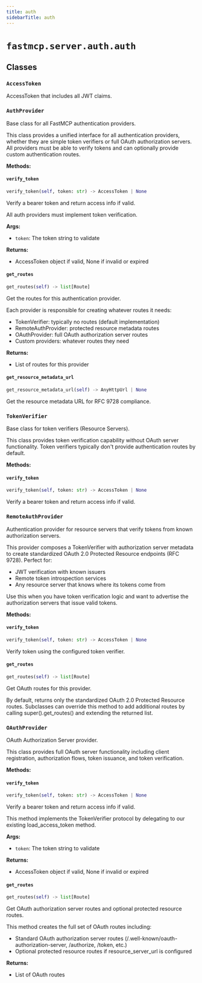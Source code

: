 ---
title: auth
sidebarTitle: auth
---

# `fastmcp.server.auth.auth`

## Classes

### `AccessToken` <sup><a href="https://github.com/jlowin/fastmcp/blob/main/src/fastmcp/server/auth/auth.py#L28" target="_blank"><Icon icon="github" style="width: 14px; height: 14px;" /></a></sup>


AccessToken that includes all JWT claims.


### `AuthProvider` <sup><a href="https://github.com/jlowin/fastmcp/blob/main/src/fastmcp/server/auth/auth.py#L34" target="_blank"><Icon icon="github" style="width: 14px; height: 14px;" /></a></sup>


Base class for all FastMCP authentication providers.

This class provides a unified interface for all authentication providers,
whether they are simple token verifiers or full OAuth authorization servers.
All providers must be able to verify tokens and can optionally provide
custom authentication routes.


**Methods:**

#### `verify_token` <sup><a href="https://github.com/jlowin/fastmcp/blob/main/src/fastmcp/server/auth/auth.py#L56" target="_blank"><Icon icon="github" style="width: 14px; height: 14px;" /></a></sup>

```python
verify_token(self, token: str) -> AccessToken | None
```

Verify a bearer token and return access info if valid.

All auth providers must implement token verification.

**Args:**
- `token`: The token string to validate

**Returns:**
- AccessToken object if valid, None if invalid or expired


#### `get_routes` <sup><a href="https://github.com/jlowin/fastmcp/blob/main/src/fastmcp/server/auth/auth.py#L69" target="_blank"><Icon icon="github" style="width: 14px; height: 14px;" /></a></sup>

```python
get_routes(self) -> list[Route]
```

Get the routes for this authentication provider.

Each provider is responsible for creating whatever routes it needs:
- TokenVerifier: typically no routes (default implementation)
- RemoteAuthProvider: protected resource metadata routes
- OAuthProvider: full OAuth authorization server routes
- Custom providers: whatever routes they need

**Returns:**
- List of routes for this provider


#### `get_resource_metadata_url` <sup><a href="https://github.com/jlowin/fastmcp/blob/main/src/fastmcp/server/auth/auth.py#L83" target="_blank"><Icon icon="github" style="width: 14px; height: 14px;" /></a></sup>

```python
get_resource_metadata_url(self) -> AnyHttpUrl | None
```

Get the resource metadata URL for RFC 9728 compliance.


### `TokenVerifier` <sup><a href="https://github.com/jlowin/fastmcp/blob/main/src/fastmcp/server/auth/auth.py#L96" target="_blank"><Icon icon="github" style="width: 14px; height: 14px;" /></a></sup>


Base class for token verifiers (Resource Servers).

This class provides token verification capability without OAuth server functionality.
Token verifiers typically don't provide authentication routes by default.


**Methods:**

#### `verify_token` <sup><a href="https://github.com/jlowin/fastmcp/blob/main/src/fastmcp/server/auth/auth.py#L120" target="_blank"><Icon icon="github" style="width: 14px; height: 14px;" /></a></sup>

```python
verify_token(self, token: str) -> AccessToken | None
```

Verify a bearer token and return access info if valid.


### `RemoteAuthProvider` <sup><a href="https://github.com/jlowin/fastmcp/blob/main/src/fastmcp/server/auth/auth.py#L125" target="_blank"><Icon icon="github" style="width: 14px; height: 14px;" /></a></sup>


Authentication provider for resource servers that verify tokens from known authorization servers.

This provider composes a TokenVerifier with authorization server metadata to create
standardized OAuth 2.0 Protected Resource endpoints (RFC 9728). Perfect for:
- JWT verification with known issuers
- Remote token introspection services
- Any resource server that knows where its tokens come from

Use this when you have token verification logic and want to advertise
the authorization servers that issue valid tokens.


**Methods:**

#### `verify_token` <sup><a href="https://github.com/jlowin/fastmcp/blob/main/src/fastmcp/server/auth/auth.py#L163" target="_blank"><Icon icon="github" style="width: 14px; height: 14px;" /></a></sup>

```python
verify_token(self, token: str) -> AccessToken | None
```

Verify token using the configured token verifier.


#### `get_routes` <sup><a href="https://github.com/jlowin/fastmcp/blob/main/src/fastmcp/server/auth/auth.py#L167" target="_blank"><Icon icon="github" style="width: 14px; height: 14px;" /></a></sup>

```python
get_routes(self) -> list[Route]
```

Get OAuth routes for this provider.

By default, returns only the standardized OAuth 2.0 Protected Resource routes.
Subclasses can override this method to add additional routes by calling
super().get_routes() and extending the returned list.


### `OAuthProvider` <sup><a href="https://github.com/jlowin/fastmcp/blob/main/src/fastmcp/server/auth/auth.py#L184" target="_blank"><Icon icon="github" style="width: 14px; height: 14px;" /></a></sup>


OAuth Authorization Server provider.

This class provides full OAuth server functionality including client registration,
authorization flows, token issuance, and token verification.


**Methods:**

#### `verify_token` <sup><a href="https://github.com/jlowin/fastmcp/blob/main/src/fastmcp/server/auth/auth.py#L251" target="_blank"><Icon icon="github" style="width: 14px; height: 14px;" /></a></sup>

```python
verify_token(self, token: str) -> AccessToken | None
```

Verify a bearer token and return access info if valid.

This method implements the TokenVerifier protocol by delegating
to our existing load_access_token method.

**Args:**
- `token`: The token string to validate

**Returns:**
- AccessToken object if valid, None if invalid or expired


#### `get_routes` <sup><a href="https://github.com/jlowin/fastmcp/blob/main/src/fastmcp/server/auth/auth.py#L266" target="_blank"><Icon icon="github" style="width: 14px; height: 14px;" /></a></sup>

```python
get_routes(self) -> list[Route]
```

Get OAuth authorization server routes and optional protected resource routes.

This method creates the full set of OAuth routes including:
- Standard OAuth authorization server routes (/.well-known/oauth-authorization-server, /authorize, /token, etc.)
- Optional protected resource routes if resource_server_url is configured

**Returns:**
- List of OAuth routes

